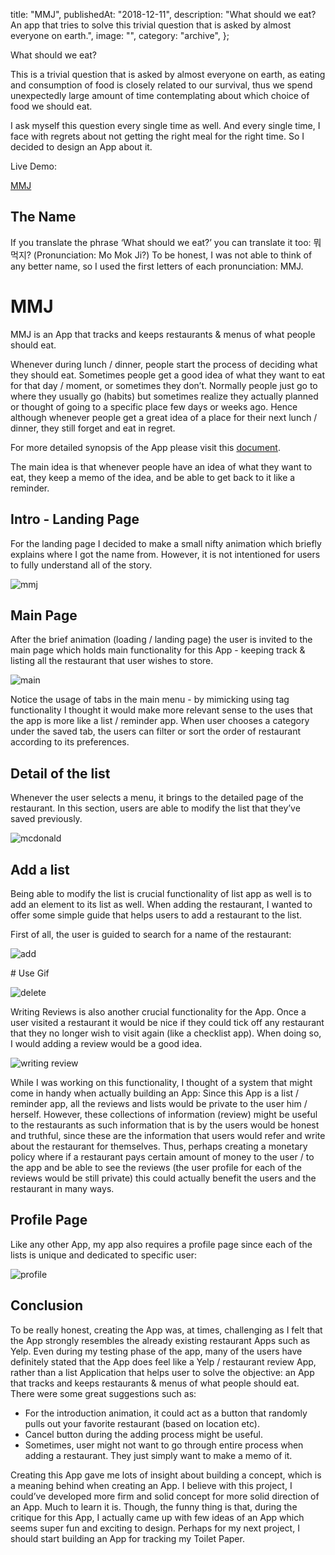   title: "MMJ",
  publishedAt: "2018-12-11",
  description:
    "What should we eat? An app that tries to solve this trivial question that is asked by almost everyone on earth.",
  image: "",
  category: "archive",
};

What should we eat?

This is a trivial question that is asked by almost everyone on earth, as eating and consumption of food is closely related to our survival, thus we spend unexpectedly large amount of time contemplating about which choice of food we should eat.

I ask myself this question every single time as well. And every single time, I face with regrets about not getting the right meal for the right time. So I decided to design an App about it.

Live Demo:

[MMJ](https://projects.invisionapp.com/prototype/MMJ-cjpkczk4c000g3y01q8pwotzq/play/9227e1bd)

## The Name

If you translate the phrase ‘What should we eat?’ you can translate it too: 뭐 먹지? (Pronunciation: Mo Mok Ji?) To be honest, I was not able to think of any better name, so I used the first letters of each pronunciation: MMJ.

# MMJ

MMJ is an App that tracks and keeps restaurants & menus of what people should eat.

Whenever during lunch / dinner, people start the process of deciding what they should eat. Sometimes people get a good idea of what they want to eat for that day / moment, or sometimes they don’t. Normally people just go to where they usually go (habits) but sometimes realize they actually planned or thought of going to a specific place few days or weeks ago. Hence although whenever people get a great idea of a place for their next lunch / dinner, they still forget and eat in regret.

For more detailed synopsis of the App please visit this [document](https://docs.google.com/document/d/1tSzl7z2-0EA_flZrHiSmesY79wxdje1w2cKcmb_XnUU/edit?usp=sharing).

The main idea is that whenever people have an idea of what they want to eat, they keep a memo of the idea, and be able to get back to it like a reminder.

## Intro - Landing Page

For the landing page I decided to make a small nifty animation which briefly explains where I got the name from. However, it is not intentioned for users to fully understand all of the story.

![mmj](/static/images/mmj/landing-page-01.jpg "mmj")

## Main Page

After the brief animation (loading / landing page) the user is invited to the main page which holds main functionality for this App - keeping track & listing all the restaurant that user wishes to store.

![main](/static/images/mmj/main-2.jpg "main")

Notice the usage of tabs in the main menu - by mimicking using tag functionality I thought it would make more relevant sense to the uses that the app is more like a list / reminder app. When user chooses a category under the saved tab, the users can filter or sort the order of restaurant according to its preferences.

## Detail of the list

Whenever the user selects a menu, it brings to the detailed page of the restaurant. In this section, users are able to modify the list that they’ve saved previously.

![mcdonald](/static/images/mmj/list-detail-1.jpg "mcdonald")

## Add a list

Being able to modify the list is crucial functionality of list app as well is to add an element to its list as well. When adding the restaurant, I wanted to offer some simple guide that helps users to add a restaurant to the list.

First of all, the user is guided to search for a name of the restaurant:

![add](/static/images/mmj/screen-shot-2019-02-25-at-2.02.36-pm.png "add")

\# Use Gif

![delete](/static/images/mmj/main-6.jpg "delete")

Writing Reviews is also another crucial functionality for the App. Once a user visited a restaurant it would be nice if they could tick off any restaurant that they no longer wish to visit again (like a checklist app). When doing so, I would adding a review would be a good idea.

![writing review](/static/images/mmj/writing-review-1.jpg "writing review")

While I was working on this functionality, I thought of a system that might come in handy when actually building an App: Since this App is a list / reminder app, all the reviews and lists would be private to the user him / herself. However, these collections of information (review) might be useful to the restaurants as such information that is by the users would be honest and truthful, since these are the information that users would refer and write about the restaurant for themselves. Thus, perhaps creating a monetary policy where if a restaurant pays certain amount of money to the user / to the app and be able to see the reviews (the user profile for each of the reviews would be still private) this could actually benefit the users and the restaurant in many ways.

## Profile Page

Like any other App, my app also requires a profile page since each of the lists is unique and dedicated to specific user:

![profile](/static/images/mmj/profile-1.jpg "profile")

## Conclusion

To be really honest, creating the App was, at times, challenging as I felt that the App strongly resembles the already existing restaurant Apps such as Yelp. Even during my testing phase of the app, many of the users have definitely stated that the App does feel like a Yelp / restaurant review App, rather than a list Application that helps user to solve the objective: an App that tracks and keeps restaurants & menus of what people should eat. There were some great suggestions such as:

- For the introduction animation, it could act as a button that randomly pulls out your favorite restaurant (based on location etc).
- Cancel button during the adding process might be useful.
- Sometimes, user might not want to go through entire process when adding a restaurant. They just simply want to make a memo of it.

Creating this App gave me lots of insight about building a concept, which is a meaning behind when creating an App. I believe with this project, I could’ve developed more firm and solid concept for more solid direction of an App. Much to learn it is. Though, the funny thing is that, during the critique for this App, I actually came up with few ideas of an App which seems super fun and exciting to design. Perhaps for my next project, I should start building an App for tracking my Toilet Paper.
